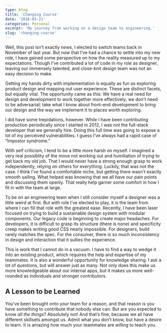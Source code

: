 ```yaml
---
type: blog
title: 'Changing Course'
date: '2016-03-21'
categories: Personal
excerpt: 'My journey from working on a design team to engineering.'
slug: 'changing-course'
---
```


Well, this post isn’t exactly _news_, I elected to switch teams back in November of last year. But now that I’ve had a chance to settle into my new role, I have gained some perspective on how the reality measured up to my expectations. Though I’ve contributed a lot of code in my role as designer, leaving our immensely talented, and close-knit design team was not an easy decision to make.

Getting my hands dirty with implementation is equally as fun as exploring product design and mapping out user experience. These are distinct facets, but equally vital. The opportunity came as this: We have a real need for design and development to work together more effectively; we don't need to be adversarial; take what I know about front-end development to bring our design and the way we implement it to places worth exploring.

I did have some trepidations, however. While I have been contributing production periodically since I started in 2012, I was not the full-stack developer that we generally hire. Doing this full time was going to expose a lot of my perceived vulnerabilities. I guess I’ve always had a rapid case of “Impostor syndrome.”

With self criticism, I tend to be a little more harsh on myself. I imagined a very real possiblity of the move not working out and humiliation of trying to get back my old job. That I would never have a strong enough grasp to work independently, relying on others for everything. Luckily, that was not the case. I think I’ve found a comfortable niche, but getting there wasn't exactly smooth sailing. What helped was knowing that we all have our pain points and discussing them openly. That really help garner some comfort in how I fit in with the team at large.

To be on an engineering team when I still consider myself a designer was a little weird at first. But with role I’ve elected to play, it is the team from where I can fill that role with the greatest ease. Recently, I have been laser focused on trying to build a sustainable design system with modular components. Our legacy code is beginning to create major headaches. For developers, it is difficult to grasp its structure (there is none) and specificity creep makes writing good CSS nearly impossible. For designers, build rarely matches the spec. For the consumer, there is so much inconsistency in design and interaction that it sullies the experience.

This is work that I cannot do in a vacuum. I have to find a way to wedge it into an existing product, which requires the help and expertise of my teammates. It is also a wonderful opportunity for knowledge sharing. I ask a lot of questions, but will answer just as many. Not only does this make us more knowledgeable about our internal apps, but it makes us more well-rounded as individuals and stronger contributors.

## A Lesson to be Learned

You’ve been brought onto your team for a reason, and that reason is you have something to contribute that nobody else can. But are you expected to know _all the things_? Absolutely not! And that’s fine, because we all have different skillsets amongst us. Admit what you don’t know, but have a desire to learn. It is amazing how much your teammates are willing to teach you.
